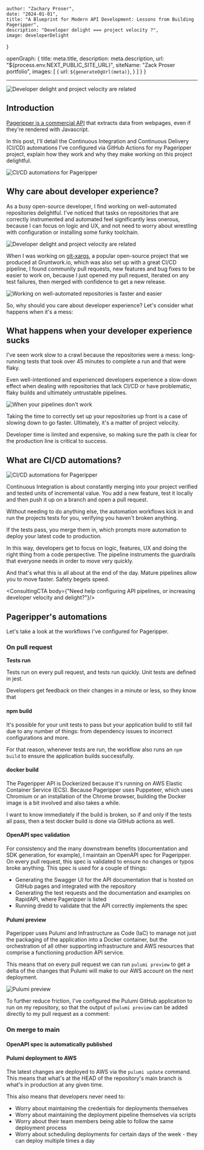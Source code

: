 




    author: "Zachary Proser", 
    date: "2024-01-01",
    title: "A Blueprint for Modern API Development: Lessons from Building Pageripper", 
    description: "Developer delight === project velocity ?",
    image: developerDelight
}

  openGraph: {
    title: meta.title,
    description: meta.description,
    url: "${process.env.NEXT_PUBLIC_SITE_URL}", 
    siteName: "Zack Proser portfolio",
    images: [
      {
        url: `${generateOgUrl(meta)}`,
      }
    ]
  }
}


--- 

<Image src={developerDelight} alt="Developer delight and project velocity are related" />

## Introduction

[Pageripper is a commercial API](https://rapidapi.com/zackproser/api/pageripper/) that extracts data from webpages, even if they're rendered with Javascript. 

In this post, I'll detail the Continuous Integration and Continuous Delivery (CI/CD) automations I've configured via GitHub Actions for my Pageripper project, explain how they work and why they make working on this project delightful.

<Image src={pageripperChecks} alt="CI/CD automations for Pageripper" />

## Why care about developer experience? 

As a busy open-source developer, I find working on well-automated repositories delightful. I've noticed that tasks on repositories that are 
correctly instrumented and automated feel significantly less onerous, because I can focus on logic and UX, and not need to worry about wrestling with configuration or installing some funky toolchain. 

<Image src={developerDelightTwo} alt="Developer delight and project velocity are related" />

When I was working on [git-xargs](https://github.com/gruntwork-io/git-xargs), a popular open-source project that we produced at Gruntwork.io, which was also set up with a great CI/CD pipeline, I found community pull requests, new features and bug fixes 
to be easier to work on, because I just opened my pull request, iterated on any test failures, then merged with confidence to get a new release. 

<Image src={gitXargsChecks} alt="Working on well-automated repositories is faster and easier" />

So, why should you care about developer experience? Let's consider what happens when it's a mess: 

## What happens when your developer experience sucks

I've seen work slow to a crawl because the repositories were a mess: long-running tests that took over 45 minutes to complete a run and that were flaky. 

Even well-intentioned and experienced developers experience a 
slow-down effect when dealing with repositories that lack CI/CD or have problematic, flaky builds and ultimately untrustable pipelines.

<Image src={sadDeveloper} alt="When your pipelines don't work" />

Taking the time to correctly set up your repositories up front is a case of slowing down to go faster. Ultimately, it's a matter of project velocity. 

Developer time is limited and expensive, so making sure the path 
is clear for the production line is critical to success. 

## What are CI/CD automations?

<Image src={cicdAutomations} alt="CI/CD automations for Pageripper" />

Continuous Integration is about constantly merging into your project verified and tested units of incremental value. You add a new feature, test it locally and then push it up on a branch and open a pull request. 

Without needing to do anything else, the automation workflows kick in and run the projects tests for you, verifying you haven't broken anything.

If the tests pass, you merge them in, which prompts more automation to deploy your latest code to production. 

In this way, developers get to focus on logic, features, UX and doing the right thing from a code perspective. The pipeline instruments the guardrails that everyone needs in order to move very quickly. 

And that's what this is all about at the end of the day. Mature pipelines allow you to move faster. Safety begets speed. 

<ConsultingCTA body={"Need help configuring API pipelines, or increasing developer velocity and delight?"}/>

## Pageripper's automations

Let's take a look at the workflows I've configured for Pageripper.

### On pull request

**Tests run**

Tests run on every pull request, and tests run quickly. Unit tests are defined in jest. 

Developers get feedback on their changes in a minute or less, so they know that 

#### npm build 

It's possible for your unit tests to pass but your application build to still fail due to any number of things: from dependency issues to incorrect configurations and more. 

For that reason, whenever tests are run, the workflow also runs an `npm build` to ensure the application builds successfully.

#### docker build 

The Pageripper API is Dockerized because it's running on AWS Elastic Container Service (ECS). Because Pageripper uses Puppeteer, which uses Chromium or an installation of the Chrome browser, building the Docker image is a bit involved and 
also takes a while. 

I want to know immediately if the build is broken, so if and only if the tests all pass, then a test docker build is done via GitHub actions as well. 

#### OpenAPI spec validation 

For consistency and the many downstream benefits (documentation and SDK generation, for example), I maintain an OpenAPI spec for Pageripper. On every pull request, this spec is validated to ensure no changes or typos broke anything. This spec is used 
for a couple of things: 

- Generating the Swagger UI for the API documentation that is hosted on GitHub pages and integrated with the repository
- Generating the test requests and the documentation and examples on RapidAPI, where Pageripper is listed
- Running dredd to validate that the API correctly implements the spec 

#### Pulumi preview 

Pageripper uses Pulumi and Infrastructure as Code (IaC) to manage not just the packaging of the application into a Docker container, but the orchestration of all other supporting infrastructure and AWS resources that comprise a functioning production API service.

This means that on every pull request we can run `pulumi preview` to get a delta of the changes that Pulumi will make to our AWS account on the next deployment. 

<Image src={pulumiPreview} alt="Pulumi preview" />

To further reduce friction, I've configured the Pulumi GitHub application to run on my repository, so that the output of `pulumi preview` can be added directly to my pull request as a comment: 



### On merge to main

#### OpenAPI spec is automatically published

#### Pulumi deployment to AWS

The latest changes are deployed to AWS via the `pulumi update` command. This means that what's at the HEAD of the repository's main branch is what's in production at any given time.

This also means that developers never need to: 
* Worry about maintaining the credentials for deployments themselves 
* Worry about maintaining the deployment pipeline themselves via scripts
* Worry about their team members being able to follow the same deployment process
* Worry about scheduling deployments for certain days of the week - they can deploy multiple times a day 

